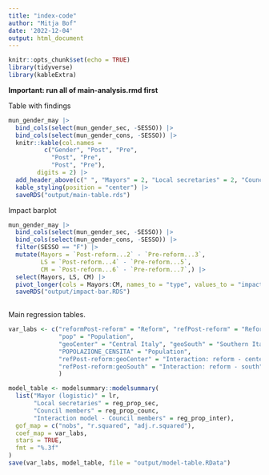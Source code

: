 ```yaml
---
title: "index-code"
author: "Mitja Bof"
date: '2022-12-04'
output: html_document
---
```


```r
knitr::opts_chunk$set(echo = TRUE)
library(tidyverse)
library(kableExtra)
```

**Important: run all of main-analysis.rmd first**

Table with findings

```r
mun_gender_may |> 
  bind_cols(select(mun_gender_sec, -SESSO)) |>
  bind_cols(select(mun_gender_cons, -SESSO)) |>
  knitr::kable(col.names = 
          c("Gender", "Post", "Pre", 
            "Post", "Pre",
            "Post", "Pre"),
        digits = 2) |>
  add_header_above(c(" ", "Mayors" = 2, "Local secretaries" = 2, "Council members" = 2)) |> 
  kable_styling(position = "center") |>
  saveRDS("output/main-table.rds")
```
Impact barplot

```r
mun_gender_may |> 
  bind_cols(select(mun_gender_sec, -SESSO)) |>
  bind_cols(select(mun_gender_cons, -SESSO)) |>
  filter(SESSO == "F") |>
  mutate(Mayors = `Post-reform...2` - `Pre-reform...3`,
         LS = `Post-reform...4` - `Pre-reform...5`,
         CM = `Post-reform...6` - `Pre-reform...7`,) |>
  select(Mayors, LS, CM) |>
  pivot_longer(cols = Mayors:CM, names_to = "type", values_to = "impact") |>
  saveRDS("output/impact-bar.RDS")
  
```
Main regression tables.

```r
var_labs <- c("reformPost-reform" = "Reform", "refPost-reform" = "Reform",
              "pop" = "Population",
              "geoCenter" = "Central Italy", "geoSouth" = "Southern Italy",
              "POPOLAZIONE_CENSITA" = "Population",
              "refPost-reform:geoCenter" = "Interaction: reform - center",
              "refPost-reform:geoSouth" = "Interaction: reform - south"
              )

model_table <- modelsummary::modelsummary(
  list("Mayor (logistic)" = lr, 
       "Local secretaries" = reg_prop_sec, 
       "Council members" = reg_prop_counc,
       "Interaction model - Council members" = reg_prop_inter),
  gof_map = c("nobs", "r.squared", "adj.r.squared"),
  coef_map = var_labs,
  stars = TRUE,
  fmt = "%.3f"
)
save(var_labs, model_table, file = "output/model-table.RData")
```




